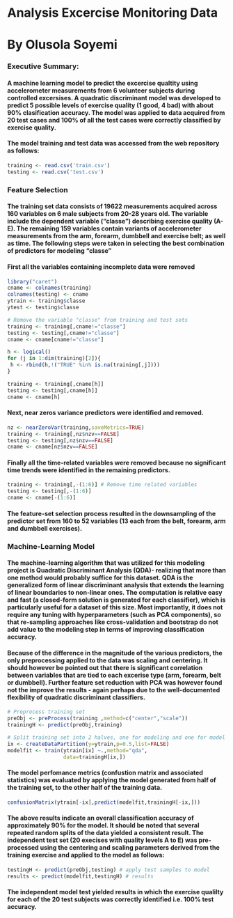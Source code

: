 Analysis Excercise Monitoring Data
===========================================================================
By Olusola Soyemi
===========================================================================
### Executive Summary:
#### A machine learning model to predict the excercise qualtity using accelerometer measurements from 6 volunteer subjects during controlled excersises. A quadratic discriminant model was developed to predict 5 possible levels of exercise quality (1 good, 4 bad) with about 90% clasification accuracy. The model was applied to data acquired from 20 test cases and 100% of all the test cases were correctly classified by exercise quality.

#### The model training and test data was accessed from the web repository as follows:

```r
training <- read.csv('train.csv')
testing <- read.csv('test.csv')
```
### Feature Selection

#### The training set data consists of 19622 measurements acquired across 160 variables on 6 male subjects from 20-28 years old. The variable include the dependent variable ("classe") describing exercise quality (A-E). The remaining 159 variables contain variants of accelerometer measurements from the arm, forearm, dumbbell and exercise belt; as well as time. The following steps were taken in selecting the best combination of predictors for modeling  "classe"

#### First all the variables containing incomplete data were removed

```r
library("caret")
cname <- colnames(training)
colnames(testing) <- cname
ytrain <- training$classe 
ytest <- testing$classe

# Remove the variable "classe" from training and test sets
training <- training[,cname!="classe"]
testing <- testing[,cname!="classe"]
cname <- cname[cname!="classe"]

h <- logical()
for (j in 1:dim(training)[2]){
 h <- rbind(h,!("TRUE" %in% is.na(training[,j])))
}

training <- training[,cname[h]]
testing <- testing[,cname[h]]
cname <- cname[h]
```

####  Next, near zeros variance predictors were identified and removed.
```r
nz <- nearZeroVar(training,saveMetrics=TRUE)
training <- training[,nz$nzv==FALSE]
testing <- testing[,nz$nzv==FALSE]
cname <- cname[nz$nzv==FALSE]
```

#### Finally all the time-related variables were removed because no significant time trends were identified in the remaining predictors.

```r
training <- training[,-(1:6)] # Remove time related variables
testing <- testing[,-(1:6)]
cname <- cname[-(1:6)]
```

####  The feature-set selection process resulted in the downsampling of the predictor set from 160 to 52 variables (13 each from the belt, forearm, arm and dumbbell exercises).

###  Machine-Learning Model

####  The machine-learning algorithm that was utilized for this modeling project is Quadratic Discriminant Analysis (QDA)- realizing that more than one method would probably suffice for this dataset. QDA is the generalized form of linear discriminant analysis that extends the learning of linear boundaries to non-linear ones. The computation is relative easy and fast (a closed-form solution is generated for each classifier), which is particularly useful for a dataset of this size. Most importantly, it does not require any tuning with hyperparameters (such as PCA components), so that re-sampling approaches like cross-validation and bootstrap do not add value to the modeling step in terms of improving classification accuracy.

####  Because of the difference in the magnitude of the various predictors, the only preprocessing applied to the data was scaling and centering. It should however be pointed out that there is significant correlation between variables that are tied to each excerise type (arm, forearm, belt or dumbbell). Further feature set reduction with PCA was however found not the improve the results - again perhaps due to the well-documented flexibility of quadratic discriminant classifiers.

```r
# Preprocess training set
preObj <- preProcess(training ,method=c("center","scale"))
trainingH <- predict(preObj,training)

# Split training set into 2 halves, one for modeling and one for model verification
ix <- createDataPartition(y=ytrain,p=0.5,list=FALSE)
modelfit <- train(ytrain[ix] ~.,method="qda",
                  data=trainingH[ix,])
```

####  The model perfomance metrics (confustion matrix and associated statistics) was evaluated by applying the model generated from half of the training set, to the other half of the training data.

```r
confusionMatrix(ytrain[-ix],predict(modelfit,trainingH[-ix,]))

```

####  The above results indicate an overall classification accuracy of approximately 90% for the model. It should be noted that several repeated random splits of the data yielded a consistent result. The independent test set (20 execises with quality levels A to E) was pre-processed using the centering and scaling parameters derived from the training exercise and applied to the model as follows:

```r
testingH <- predict(preObj,testing) # apply test samples to model
results <- predict(modelfit,testingH) # results
```
#### The independent model test yielded results in which the exercise qualilty for each of the 20 test subjects was correctly identified i.e. 100% test accuracy.